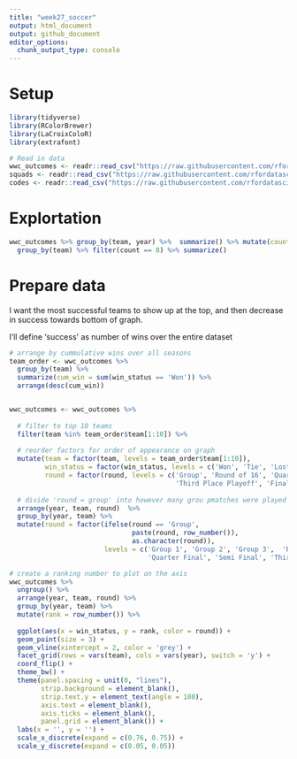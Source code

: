 ```yaml
---
title: "week27_soccer"
output: html_document
output: github_document
editor_options: 
  chunk_output_type: console
---
```



# Setup

```r
library(tidyverse)
library(RColorBrewer)
library(LaCroixColoR)
library(extrafont)

# Read in data
wwc_outcomes <- readr::read_csv("https://raw.githubusercontent.com/rfordatascience/tidytuesday/master/data/2019/2019-07-09/wwc_outcomes.csv")
squads <- readr::read_csv("https://raw.githubusercontent.com/rfordatascience/tidytuesday/master/data/2019/2019-07-09/squads.csv")
codes <- readr::read_csv("https://raw.githubusercontent.com/rfordatascience/tidytuesday/master/data/2019/2019-07-09/codes.csv")
```


# Explortation
```r
wwc_outcomes %>% group_by(team, year) %>%  summarize() %>% mutate(count = n()) %>% 
  group_by(team) %>% filter(count == 8) %>% summarize()
```

# Prepare data

I want the most successful teams to show up at the top, and then decrease in success towards bottom
of graph.

I'll define 'success' as number of wins over the entire dataset

```r
# arrange by cummulative wins over all seasons
team_order <- wwc_outcomes %>% 
  group_by(team) %>%
  summarize(cum_win = sum(win_status == 'Won')) %>%
  arrange(desc(cum_win))


wwc_outcomes <- wwc_outcomes %>%
  
  # filter to top 10 teams
  filter(team %in% team_order$team[1:10]) %>%
  
  # reorder factors for order of appearance on graph
  mutate(team = factor(team, levels = team_order$team[1:10]),
         win_status = factor(win_status, levels = c('Won', 'Tie', 'Lost')),
         round = factor(round, levels = c('Group', 'Round of 16', 'Quarter Final', 'Semi Final', 
                                          'Third Place Playoff', 'Final'))) %>%
  
  # divide 'round = group' into however many grou pmatches were played that year per team
  arrange(year, team, round)  %>%
  group_by(year, team) %>%
  mutate(round = factor(ifelse(round == 'Group', 
                               paste(round, row_number()), 
                               as.character(round)),
                        levels = c('Group 1', 'Group 2', 'Group 3',  'Round of 16', 
                                   'Quarter Final', 'Semi Final', 'Third Place Playoff', 'Final'))) 

# create a ranking number to plot on the axis
wwc_outcomes %>%
  ungroup() %>%
  arrange(year, team, round) %>%
  group_by(year, team) %>%
  mutate(rank = row_number()) %>%
  
  ggplot(aes(x = win_status, y = rank, color = round)) +
  geom_point(size = 3) +
  geom_vline(xintercept = 2, color = 'grey') +
  facet_grid(rows = vars(team), cols = vars(year), switch = 'y') +
  coord_flip() +
  theme_bw() + 
  theme(panel.spacing = unit(0, "lines"),
        strip.background = element_blank(),
        strip.text.y = element_text(angle = 180),
        axis.text = element_blank(),
        axis.ticks = element_blank(),
        panel.grid = element_blank()) +
  labs(x = '', y = '') +
  scale_x_discrete(expand = c(0.76, 0.75)) +
  scale_y_discrete(expand = c(0.05, 0.05))


  
```

